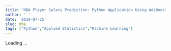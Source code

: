 ```yaml
---
title: "NBA Player Salary Prediction: Python Application Using AdaBoost Algorithm"
author: ' '
date: '2019-07-25'
slug: nba
tags: ["Python","Applied Statistics","Machine Learning"]
---
```


Loading ...

<script>

window.location.replace("https://xsong.ltd/archives/pandas/nba_en")

</script>

